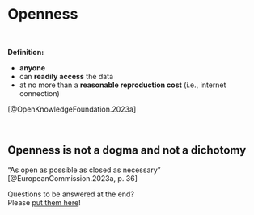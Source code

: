 # Openness
\

**Definition:**

* **anyone**
* can **readily access** the data
* at no more than a **reasonable reproduction cost** (i.e., internet connection)

[@OpenKnowledgeFoundation.2023a]

\

::: {.callout-tip}
## Openness is not a dogma and not a dichotomy

"As open as possible as closed as necessary"  
[@EuropeanCommission.2023a, p. 36]
:::

::: {.column-margin}
Questions to be answered at the end?  
Please [put them here](https://cryptpad.fr/pad/#/2/pad/edit/cuCPFUjVKcURc7JZSKt57dK2/embed/)!
:::